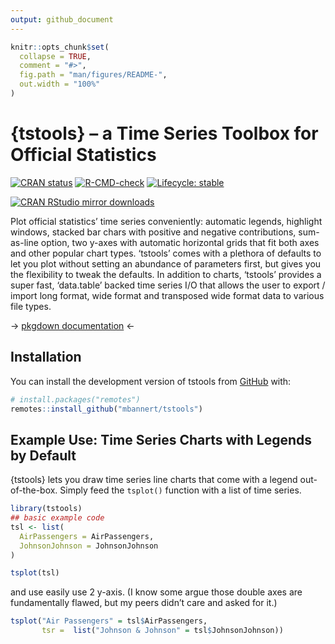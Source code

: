 ```yaml
---
output: github_document
---
```


<!-- README.md is generated from README.Rmd. Please edit that file -->

```r
knitr::opts_chunk$set(
  collapse = TRUE,
  comment = "#>",
  fig.path = "man/figures/README-",
  out.width = "100%"
)
```

# {tstools} -- a Time Series Toolbox for Official Statistics

<!-- badges: start -->
[![CRAN status](https://www.r-pkg.org/badges/version/tstools)](https://CRAN.R-project.org/package=tstools)
[![R-CMD-check](https://github.com/mbannert/tstools/workflows/R-CMD-check/badge.svg)](https://github.com/mbannert/tstools/actions)
[![Lifecycle: stable](https://img.shields.io/badge/lifecycle-stable-brightgreen.svg)](https://lifecycle.r-lib.org/articles/stages.html#stable)

[![CRAN RStudio mirror downloads](https://cranlogs.r-pkg.org/badges/grand-total/praise?color=blue)](https://r-pkg.org/pkg/praise)
<!-- badges: end -->

Plot official statistics' time series conveniently: automatic legends, highlight windows, stacked bar chars with positive and negative contributions, sum-as-line option, two y-axes with automatic horizontal grids that fit both axes and other popular chart types. 'tstools' comes with a plethora of defaults to let you plot without setting an abundance of parameters first, but gives you the flexibility to tweak the defaults. In addition to charts, 'tstools' provides a super fast, 'data.table' backed time series I/O that allows the user to export / import long format, wide format and transposed wide format data to various file types. 

-> [pkgdown documentation](https://mbannert.github.io/tstools/) <- 

## Installation

You can install the development version of tstools from [GitHub](https://github.com/) with:

``` r
# install.packages("remotes")
remotes::install_github("mbannert/tstools")
```

## Example Use:  Time Series Charts with Legends by Default 

{tstools} lets you draw time series line charts that come with a legend out-of-the-box. Simply
feed the `tsplot()` function with a list of time series. 


```r
library(tstools)
## basic example code
tsl <- list(
  AirPassengers = AirPassengers,
  JohnsonJohnson = JohnsonJohnson
)

tsplot(tsl)
```

and use easily use 2 y-axis. (I know some argue those double axes are fundamentally flawed, but my peers didn't care and asked for it.)

```r
tsplot("Air Passengers" = tsl$AirPassengers,
       tsr =  list("Johnson & Johnson" = tsl$JohnsonJohnson))
```




